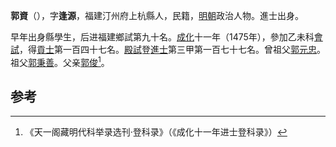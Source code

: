 '''郭資'''（{{bd|1438年||？}}），字'''逢源'''，福建汀州府上杭縣人，民籍，[[明朝|明朝]]政治人物。進士出身。

早年出身縣學生，后进福建鄉試第九十名。[[成化|成化]]十一年（1475年），參加乙未科[[會試|會試]]，得[[貢士|貢士]]第一百四十七名。[[殿試|殿試]]登[[進士|進士]]第三甲第一百七十七名。曾祖父[[郭元忠|郭元忠]]。祖父[[郭秉善|郭秉善]]。父亲[[郭俊|郭俊]]<ref>《天一阁藏明代科举录选刊·登科录》（《成化十一年进士登科录》）</ref>。

==参考==
{{reflist}}
{{明朝人物小作品}}
{{成化十一年乙未科殿試金榜}}